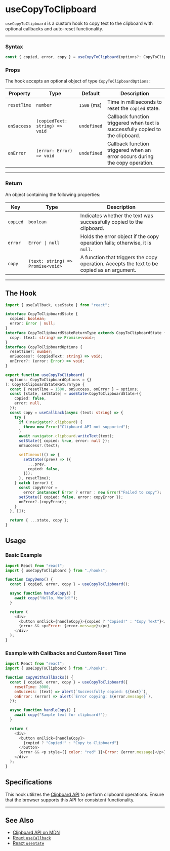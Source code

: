 # useCopyToClipboard

`useCopyToClipboard` is a custom hook to copy text to the clipboard with optional callbacks and auto-reset functionality.

---

### Syntax

```typescript
const { copied, error, copy } = useCopyToClipboard(options?: CopyToClipboardOptions);
```

### Props

The hook accepts an optional object of type `CopyToClipboardOptions`:

| Property    | Type                           | Default     | Description                                                                    |
| ----------- | ------------------------------ | ----------- | ------------------------------------------------------------------------------ |
| `resetTime` | `number`                       | `1500` (ms) | Time in milliseconds to reset the `copied` state.                              |
| `onSuccess` | `(copiedText: string) => void` | `undefined` | Callback function triggered when text is successfully copied to the clipboard. |
| `onError`   | `(error: Error) => void`       | `undefined` | Callback function triggered when an error occurs during the copy operation.    |

---

### Return

An object containing the following properties:

| Key      | Type                              | Description                                                                                |
| -------- | --------------------------------- | ------------------------------------------------------------------------------------------ |
| `copied` | `boolean`                         | Indicates whether the text was successfully copied to the clipboard.                       |
| `error`  | `Error \| null`                   | Holds the error object if the copy operation fails; otherwise, it is `null`.               |
| `copy`   | `(text: string) => Promise<void>` | A function that triggers the copy operation. Accepts the text to be copied as an argument. |

---

## The Hook

```ts filename="useCopyToClipboard.ts" copy
import { useCallback, useState } from "react";

interface CopyToClipboardState {
  copied: boolean;
  error: Error | null;
}
interface CopyToClipboardStateReturnType extends CopyToClipboardState {
  copy: (text: string) => Promise<void>;
}
interface CopyToClipboardOptions {
  resetTime?: number;
  onSuccess?: (copiedText: string) => void;
  onError?: (error: Error) => void;
}

export function useCopyToClipboard(
  options: CopyToClipboardOptions = {}
): CopyToClipboardStateReturnType {
  const { resetTime = 1500, onSuccess, onError } = options;
  const [state, setState] = useState<CopyToClipboardState>({
    copied: false,
    error: null,
  });
  const copy = useCallback(async (text: string) => {
    try {
      if (!navigator?.clipboard) {
        throw new Error("Clipboard API not supported");
      }
      await navigator.clipboard.writeText(text);
      setState({ copied: true, error: null });
      onSuccess?.(text);

      setTimeout(() => {
        setState((prev) => ({
          ...prev,
          copied: false,
        }));
      }, resetTime);
    } catch (error) {
      const copyError =
        error instanceof Error ? error : new Error("Failed to copy");
      setState({ copied: false, error: copyError });
      onError?.(copyError);
    }
  }, []);

  return { ...state, copy };
}
```

## Usage

### Basic Example

```javascript copy
import React from "react";
import { useCopyToClipboard } from "./hooks";

function CopyDemo() {
  const { copied, error, copy } = useCopyToClipboard();

  async function handleCopy() {
    await copy("Hello, World!");
  }

  return (
    <div>
      <button onClick={handleCopy}>{copied ? "Copied!" : "Copy Text"}</button>
      {error && <p>Error: {error.message}</p>}
    </div>
  );
}
```

### Example with Callbacks and Custom Reset Time

```javascript copy
import React from "react";
import { useCopyToClipboard } from "./hooks";

function CopyWithCallbacks() {
  const { copied, error, copy } = useCopyToClipboard({
    resetTime: 3000,
    onSuccess: (text) => alert(`Successfully copied: ${text}`),
    onError: (error) => alert(`Error copying: ${error.message}`),
  });

  async function handleCopy() {
    await copy("Sample text for clipboard!");
  }

  return (
    <div>
      <button onClick={handleCopy}>
        {copied ? "Copied!" : "Copy to Clipboard"}
      </button>
      {error && <p style={{ color: "red" }}>Error: {error.message}</p>}
    </div>
  );
}
```

## Specifications

This hook utilizes the [Clipboard API](https://developer.mozilla.org/en-US/docs/Web/API/Clipboard_API) to perform clipboard operations. Ensure that the browser supports this API for consistent functionality.

---

## See Also

- [Clipboard API on MDN](https://developer.mozilla.org/en-US/docs/Web/API/Clipboard_API)
- [React `useCallback`](https://react.dev/reference/react/useCallback)
- [React `useState`](https://react.dev/reference/react/useState)
